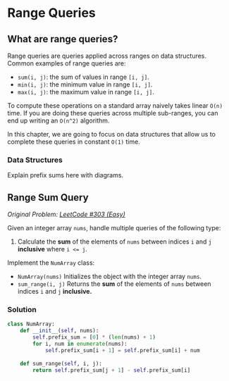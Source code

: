 # Range Queries

## What are range queries?

Range queries are queries applied across ranges on data structures. Common examples of range queries are:

* `sum(i, j)`: the sum of values in range `[i, j]`.
* `min(i, j)`: the minimum value in range `[i, j]`.
* `max(i, j)`: the maximum value in range `[i, j]`.

To compute these operations on a standard array naively takes linear `O(n)` time. If you are doing these queries across multiple sub-ranges, you can end up writing an `O(n^2)` algorithm.

In this chapter, we are going to focus on data structures that allow us to complete these queries in constant `O(1)` time.

### Data Structures

Explain prefix sums here with diagrams.

## Range Sum Query

_Original Problem:_ [_LeetCode #303 (Easy)_](https://leetcode.com/problems/range-sum-query-immutable/)

Given an integer array `nums`, handle multiple queries of the following type:

1. Calculate the **sum** of the elements of `nums` between indices `i` and `j` **inclusive** where `i <= j`.

Implement the `NumArray` class:

* `NumArray(nums)` Initializes the object with the integer array `nums`.
* `sum_range(i, j)` Returns the **sum** of the elements of `nums` between indices `i` and `j` **inclusive.**

### Solution

```python
class NumArray:
    def __init__(self, nums):
        self.prefix_sum = [0] * (len(nums) + 1)
        for i, num in enumerate(nums):
            self.prefix_sum[i + 1] = self.prefix_sum[i] + num
            
    def sum_range(self, i, j):
        return self.prefix_sum[j + 1] - self.prefix_sum[i]
```
